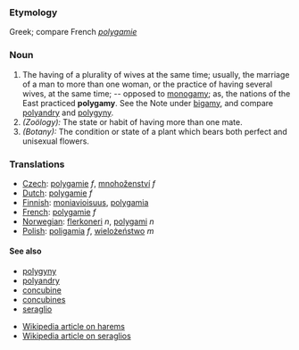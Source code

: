 ===Etymology===
Greek; compare French ''[[polygamie]]''
=== Noun ===
#The having of a plurality of wives at the same time; usually, the marriage of a man to more than one woman, or the practice of having several wives, at the same time; -- opposed to [[monogamy]]; as, the nations of the East practiced '''polygamy'''. See the Note under [[bigamy]], and compare [[polyandry]] and [[polygyny]].
#''(Zoölogy):'' The state or habit of having more than one mate.
#''(Botany):'' The condition or state of a plant which bears both perfect and unisexual flowers.

===Translations===
*[[Czech]]: [[polygamie]] ''f'', [[mnohoženství]] ''f''
*[[Dutch]]: [[polygamie]] ''f''
*[[Finnish]]: [[moniavioisuus]], [[polygamia]]
*[[French]]: [[polygamie]] ''f''
*[[Norwegian]]: [[flerkoneri]] ''n'', [[polygami]] ''n''
*[[Polish]]: [[poligamia]] ''f'', [[wielożeństwo]] ''m''


====See also====
* [[polygyny]]
* [[polyandry]]
* [[concubine]]
* [[concubines]]
* [[seraglio]]

* [[en:Harem|Wikipedia article on harems]]
* [[en:Seraglio|Wikipedia article on seraglios]]